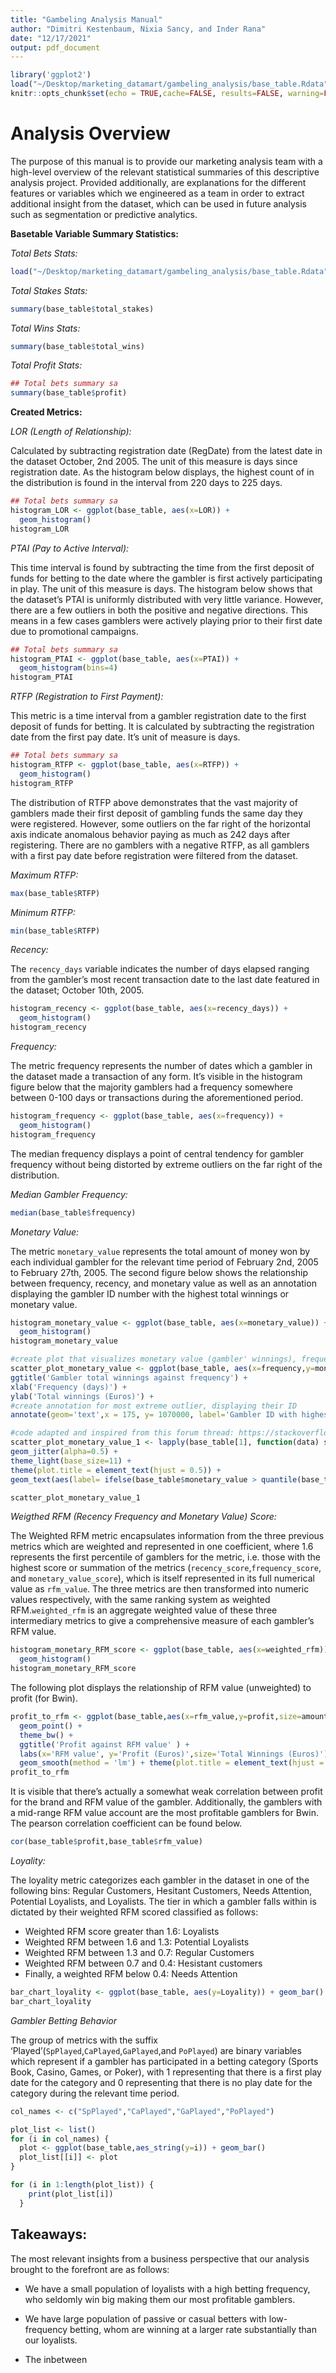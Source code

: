 ```yaml
---
title: "Gambeling Analysis Manual"
author: "Dimitri Kestenbaum, Nixia Sancy, and Inder Rana"
date: "12/17/2021"
output: pdf_document
---
```


```r
library('ggplot2')
load("~/Desktop/marketing_datamart/gambeling_analysis/base_table.Rdata")
knitr::opts_chunk$set(echo = TRUE,cache=FALSE, results=FALSE, warning=FALSE, comment=FALSE, warning=FALSE)
```

# Analysis Overview

The purpose of this manual is to provide our marketing analysis team with a high-level overview of the relevant statistical summaries of this descriptive analysis project. Provided additionally, are explanations for the different features or variables which we engineered as a team in order to extract additional insight from the dataset, which can be used in future analysis such as segmentation or predictive analytics. 

**Basetable Variable Summary Statistics:**  

*Total Bets Stats:*

```r
load("~/Desktop/marketing_datamart/gambeling_analysis/base_table.Rdata")
```


*Total Stakes Stats:*

```r
summary(base_table$total_stakes)
```


*Total Wins Stats:*  

```r
summary(base_table$total_wins)
```
*Total Profit Stats:*  

```r
## Total bets summary sa
summary(base_table$profit)
```
**Created Metrics:**

*LOR (Length of Relationship):*

Calculated by subtracting registration date (RegDate) from the latest date in the dataset October, 2nd 2005. The unit of this measure is days since registration date. As the histogram below displays, the highest count of in the distribution is found in the interval from 220 days to 225 days. 

```r
## Total bets summary sa
histogram_LOR <- ggplot(base_table, aes(x=LOR)) +
  geom_histogram() 
histogram_LOR
```

*PTAI (Pay to Active Interval):*

This time interval is found by subtracting the time from the first deposit of funds for betting to the date where the gambler is first actively participating in play. The unit of this measure is days. The histogram below shows that the dataset's PTAI is uniformly distributed with very little variance. However, there are a few outliers in both the positive and negative directions. This means in a few cases gamblers were actively playing prior to their first date due to promotional campaigns.

```r
## Total bets summary sa
histogram_PTAI <- ggplot(base_table, aes(x=PTAI)) +
  geom_histogram(bins=4) 
histogram_PTAI
```

*RTFP (Registration to First Payment):*

This metric is a time interval from a gambler registration date to the first deposit of funds for betting. It is calculated by subtracting the registration date from the first pay date. It's unit of measure is days. 

```r
## Total bets summary sa
histogram_RTFP <- ggplot(base_table, aes(x=RTFP)) +
  geom_histogram() 
histogram_RTFP
```


The distribution of RTFP above demonstrates that the vast majority of gamblers made their first deposit of gambling funds the same day they were registered. However, some outliers on the far right of the horizontal axis indicate anomalous behavior paying as much as 242 days after registering. There are no gamblers with a negative RTFP, as all gamblers with a first pay date before registration were filtered from the dataset. 

*Maximum RTFP:*

```r
max(base_table$RTFP)
```
*Minimum RTFP:*

```r
min(base_table$RTFP)
```
*Recency:*

The `recency_days` variable indicates the number of days elapsed ranging from the gambler's most recent transaction date to the last date featured in the dataset; October 10th, 2005. 


```r
histogram_recency <- ggplot(base_table, aes(x=recency_days)) +
  geom_histogram() 
histogram_recency
```
*Frequency:*

The metric frequency represents the number of dates which a gambler in the dataset made a transaction of any form. It's visible in the histogram figure below that the majority gamblers had a frequency somewhere between 0-100 days or transactions during the aforementioned period.  

```r
histogram_frequency <- ggplot(base_table, aes(x=frequency)) +
  geom_histogram() 
histogram_frequency
```

The median frequency displays a point of central tendency for gambler frequency without being distorted by extreme outliers on the far right of the distribution.  

*Median Gambler Frequency:*
```r
median(base_table$frequency)
```

*Monetary Value:*

The metric `monetary_value` represents the total amount of money won by each individual gambler for the relevant time period of February 2nd, 2005 to February 27th, 2005. The second figure below shows the relationship between frequency, recency, and monetary value as well as an annotation displaying the gambler ID number with the highest total winnings or monetary value.  

```r
histogram_monetary_value <- ggplot(base_table, aes(x=monetary_value)) +
  geom_histogram() 
histogram_monetary_value
```  

  
  
  
```r
#create plot that visualizes monetary value (gambler' winnings), frequency, and recency
scatter_plot_monetary_value <- ggplot(base_table, aes(x=frequency,y=monetary_value,color=recency)) + 
ggtitle('Gambler total winnings against frequency') + 
xlab('Frequency (days)') + 
ylab('Total winnings (Euros)') + 
#create annotation for most extreme outlier, displaying their ID
annotate(geom='text',x = 175, y= 1070000, label='Gambler ID with highest winnings',color='blue')

#code adapted and inspired from this forum thread: https://stackoverflow.com/questions/1923273/counting-the-number-of-elements-with-the-values-of-x-in-a-vector
scatter_plot_monetary_value_1 <- lapply(base_table[1], function(data) scatter_plot_monetary_value +
geom_jitter(alpha=0.5) + 
theme_light(base_size=11) + 
theme(plot.title = element_text(hjust = 0.5)) + 
geom_text(aes(label= ifelse(base_table$monetary_value > quantile(base_table$monetary_value, 0.9999999),as.character(base_table$UserID),'')),hjust=0,vjust=0))

scatter_plot_monetary_value_1
```


*Weigthed RFM (Recency Frequency and Monetary Value) Score:*

The Weighted RFM metric encapsulates information from the three previous metrics which are weighted and represented in one coefficient, where 1.6 represents the first percentile of gamblers for the metric, i.e. those with the highest score or summation of the metrics (`recency_score`,`frequency_score`, and `monetary_value_score`), which is itself represented in its full numerical value as `rfm_value`. The three metrics are then transformed into numeric values respectively, with the same ranking system as weighted RFM.`weighted_rfm` is an aggregate weighted value of these three intermediary metrics to give a comprehensive measure of each gambler's RFM value.  



```r
histogram_monetary_RFM_score <- ggplot(base_table, aes(x=weighted_rfm)) +
  geom_histogram() 
histogram_monetary_RFM_score
```

The following plot displays the relationship of RFM value (unweighted) to profit (for Bwin).  

```r
profit_to_rfm <- ggplot(base_table,aes(x=rfm_value,y=profit,size=amount)) + 
  geom_point() + 
  theme_bw() + 
  ggtitle('Profit against RFM value' ) +
  labs(x='RFM value', y='Profit (Euros)',size='Total Winnings (Euros)') + theme(legend.position='top') +
  geom_smooth(method = 'lm') + theme(plot.title = element_text(hjust = 0.5))
profit_to_rfm
```

It is visible that there's actually a somewhat weak correlation between profit for the brand and RFM value of the gambler. Additionally, the gamblers with a mid-range RFM value account are the most profitable gamblers for Bwin. The pearson correlation coefficient can be found below.

```r
cor(base_table$profit,base_table$rfm_value)
```


*Loyality:*  

The loyality metric categorizes each gambler in the dataset in one of the following bins: Regular Customers, Hesitant Customers, Needs Attention, Potential Loyalists, and Loyalists. The tier in which a gambler falls within is dictated by their weighted RFM scored classified as follows:  

* Weighted RFM score greater than 1.6: Loyalists  
* Weighted RFM between 1.6 and 1.3: Potential Loyalists  
* Weighted RFM between 1.3 and 0.7: Regular Customers   
* Weighted RFM between 0.7 and 0.4: Hesistant customers   
* Finally, a weighted RFM below 0.4: Needs Attention   


```r
bar_chart_loyality <- ggplot(base_table, aes(y=Loyality)) + geom_bar()
bar_chart_loyality
```

*Gambler Betting Behavior* 

The group of metrics with the suffix 'Played'(`SpPlayed`,`CaPlayed`,`GaPlayed`,and `PoPlayed`) are binary variables which represent if a gambler has participated in a betting category (Sports Book, Casino, Games, or Poker), with 1 representing that there is a first play date for the category and 0 representing that there is no play date for the category during the relevant time period. 

```r

col_names <- c("SpPlayed","CaPlayed","GaPlayed","PoPlayed")

plot_list <- list()
for (i in col_names) {
  plot <- ggplot(base_table,aes_string(y=i)) + geom_bar()
  plot_list[[i]] <- plot
}

for (i in 1:length(plot_list)) {
    print(plot_list[i])
  }
```
## Takeaways:

The most relevant insights from a business perspective that our analysis brought to the forefront are as follows:

* We have a small population of loyalists with a high betting frequency, who seldomly win big making them our most profitable gamblers.  

* We have large population of passive or casual betters with low-frequency betting, whom are winning at a larger rate substantially than our loyalists. 

* The inbetween


